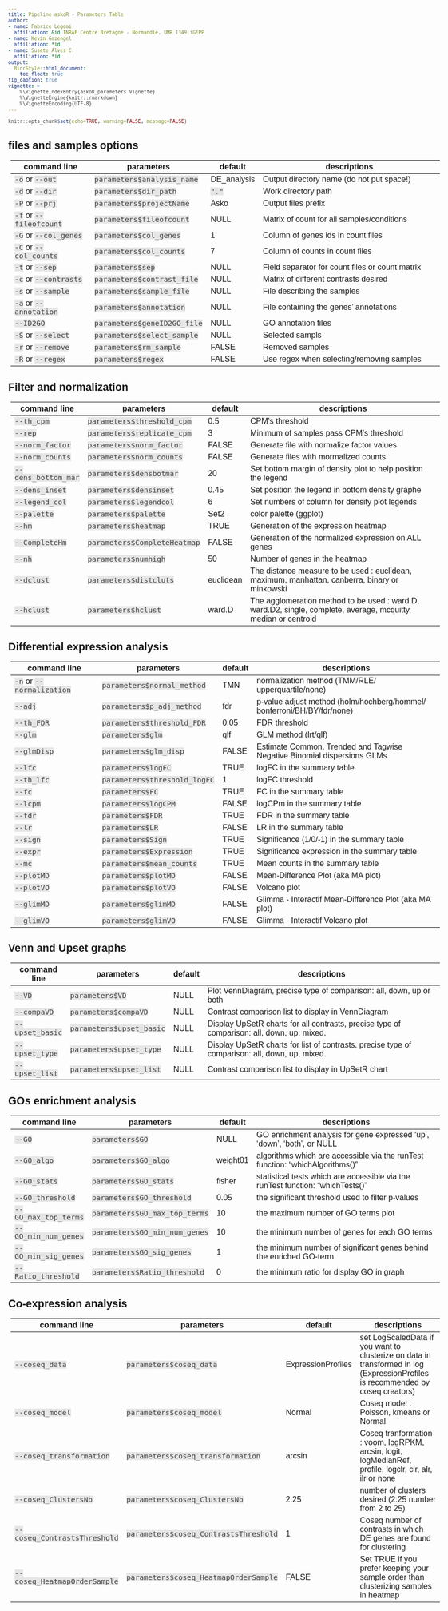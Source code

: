 ```yaml
---
title: Pipeline askoR - Parameters Table
author:
- name: Fabrice Legeai
  affiliation: &id INRAE Centre Bretagne - Normandie, UMR 1349 iGEPP
- name: Kevin Gazengel
  affiliation: *id
- name: Susete Alves C.
  affiliation: *id
output: 
  BiocStyle::html_document:
    toc_float: true
fig_caption: true
vignette: >
    %\VignetteIndexEntry{askoR_parameters Vignette}
    %\VignetteEngine{knitr::rmarkdown}
    %\VignetteEncoding{UTF-8}
---
```

<style>
body {
    margin: 0px auto;
    max-width: 1200px;
    font-family: sans-serif;
    font-size: 8pt;
}
table {
    margin-left: 5px;
    margin-right: 5px;
}
.table {
    max-width: 700px;
}
code {
    background-color: #e6e6e6;
    color: #404040;
    font-size: 90%;
}
</style>

```r
knitr::opts_chunk$set(echo=TRUE, warning=FALSE, message=FALSE)
```

# files and samples options

 command line | parameters | default | descriptions |
 ---------------|-------------------|---------|----------------------------------|
 ```-o``` or ```--out``` | ```parameters$analysis_name``` | DE_analysis | Output directory name (do not put space!) |
 ```-d``` or ```--dir``` | ```parameters$dir_path``` | ```"."``` | Work directory path |
 ```-P``` or ```--prj``` | ```parameters$projectName``` | Asko | Output files prefix |
 ```-f``` or ```--fileofcount``` | ```parameters$fileofcount``` | NULL | Matrix of count for all samples/conditions |
 ```-G``` or ```--col_genes``` | ```parameters$col_genes``` | 1 | Column of genes ids in count files |
 ```-C``` or ```--col_counts``` | ```parameters$col_counts``` | 7 | Column of counts in count files |
 ```-t``` or ```--sep``` | ```parameters$sep``` | NULL | Field separator for count files or count matrix |
 ```-c``` or ```--contrasts``` | ```parameters$contrast_file``` | NULL | Matrix of different contrasts desired |
 ```-s``` or ```--sample``` | ```parameters$sample_file``` | NULL | File describing the samples |
 ```-a``` or ```--annotation``` | ```parameters$annotation``` | NULL | File containing the genes' annotations |
 ```--ID2GO``` | ```parameters$geneID2GO_file``` | NULL | GO annotation files |
 ```-S``` or ```--select``` | ```parameters$select_sample``` | NULL | Selected sampls |
 ```-r``` or ```--remove``` | ```parameters$rm_sample``` | FALSE | Removed samples |
 ```-R``` or ```--regex``` | ```parameters$regex``` | FALSE | Use regex when selecting/removing samples |

# Filter and normalization

 command line | parameters | default | descriptions
 ----------------|-----------------------|-------|-----------------------------------------------|
 ```--th_cpm``` | ```parameters$threshold_cpm``` | 0.5 | CPM's threshold 
 ```--rep``` | ```parameters$replicate_cpm``` | 3 | Minimum of samples pass CPM's threshold 
 ```--norm_factor``` | ```parameters$norm_factor``` | FALSE | Generate file with normalize factor values 
 ```--norm_counts``` | ```parameters$norm_counts``` | FALSE | Generate files with mormalized counts 
 ```--dens_bottom_mar``` | ```parameters$densbotmar``` | 20 | Set bottom margin of density plot to help position the legend 
 ```--dens_inset``` | ```parameters$densinset``` | 0.45 | Set position the legend in bottom density graphe 
 ```--legend_col``` | ```parameters$legendcol``` | 6 | Set numbers of column for density plot legends 
 ```--palette``` | ```parameters$palette``` | Set2 | color palette (ggplot)
 ```--hm``` | ```parameters$heatmap``` | TRUE | Generation of the expression heatmap
 ```--CompleteHm``` | ```parameters$CompleteHeatmap``` | FALSE | Generation of the normalized expression on ALL genes
 ```--nh``` | ```parameters$numhigh``` | 50 | Number of genes in the heatmap 
 ```--dclust``` | ```parameters$distcluts``` | euclidean | The distance measure to be used : euclidean, maximum, manhattan, canberra, binary or minkowski 
 ```--hclust``` | ```parameters$hclust``` | ward.D | The agglomeration method to be used : ward.D, ward.D2, single, complete, average, mcquitty, median or centroid


# Differential expression analysis

 command line | parameters | default | descriptions
 ------------------|---------------------|-----|--------------------------------------|
 ```-n``` or ```--normalization``` | ```parameters$normal_method``` | TMN | normalization method (TMM/RLE/ upperquartile/none)
 ```--adj``` | ```parameters$p_adj_method``` | fdr | p-value adjust method (holm/hochberg/hommel/ bonferroni/BH/BY/fdr/none) 
 ```--th_FDR``` | ```parameters$threshold_FDR``` | 0.05 | FDR threshold
 ```--glm``` | ```parameters$glm``` | qlf | GLM method (lrt/qlf)
 ```--glmDisp``` | ```parameters$glm_disp``` | FALSE | Estimate Common, Trended and Tagwise Negative Binomial dispersions GLMs 
 ```--lfc``` | ```parameters$logFC``` | TRUE | logFC in the summary table 
 ```--th_lfc``` | ```parameters$threshold_logFC``` | 1 | logFC threshold 
 ```--fc``` | ```parameters$FC``` | TRUE | FC in the summary table 
 ```--lcpm``` | ```parameters$logCPM``` | FALSE | logCPm in the summary table 
 ```--fdr``` | ```parameters$FDR``` | TRUE | FDR in the summary table 
 ```--lr``` | ```parameters$LR``` | FALSE | LR in the summary table 
 ```--sign``` | ```parameters$Sign``` | TRUE | Significance (1/0/-1) in the summary table
 ```--expr``` | ```parameters$Expression``` | TRUE | Significance expression in the summary table 
 ```--mc``` | ```parameters$mean_counts``` | TRUE | Mean counts in the summary table  
 ```--plotMD``` | ```parameters$plotMD ```| FALSE | Mean-Difference Plot (aka MA plot) 
 ```--plotVO``` | ```parameters$plotVO``` | FALSE | Volcano plot 
 ```--glimMD``` | ```parameters$glimMD``` | FALSE | Glimma - Interactif Mean-Difference Plot (aka MA plot) 
 ```--glimVO``` | ```parameters$glimVO``` | FALSE | Glimma - Interactif Volcano plot 

# Venn and Upset graphs

 command line | parameters | default | descriptions
 --------|--------------|---|---------------------------------------|
 ```--VD``` | ```parameters$VD``` | NULL | Plot VennDiagram, precise type of comparison: all, down, up or both 
 ```--compaVD``` | ```parameters$compaVD``` | NULL | Contrast comparison list to display in VennDiagram 
 ```--upset_basic``` | ```parameters$upset_basic``` | NULL | Display UpSetR charts for all contrasts, precise type of comparison: all, down, up, mixed.
 ```--upset_type``` | ```parameters$upset_type``` | NULL | Display UpSetR charts for list of contrasts, precise type of comparison: all, down, up, mixed. 
 ```--upset_list``` | ```parameters$upset_list``` | NULL | Contrast comparison list to display in UpSetR chart 

# GOs enrichment analysis

 command line | parameters | default | descriptions
 --------------|---------------------|----|----------------------------------------|
 ```--GO``` | ```parameters$GO``` | NULL | GO enrichment analysis for gene expressed 'up', 'down', 'both', or NULL 
 ```--GO_algo``` | ```parameters$GO_algo``` | weight01 | algorithms which are accessible via the runTest function: "whichAlgorithms()"
 ```--GO_stats``` | ```parameters$GO_stats``` | fisher | statistical tests which are accessible via the runTest function: "whichTests()"
 ```--GO_threshold``` | ```parameters$GO_threshold``` | 0.05 | the significant threshold used to filter p-values 
 ```--GO_max_top_terms``` | ```parameters$GO_max_top_terms``` | 10 | the maximum number of GO terms plot 
 ```--GO_min_num_genes``` | ```parameters$GO_min_num_genes``` | 10 | the minimum number of genes for each GO terms 
 ```--GO_min_sig_genes``` | ```parameters$GO_sig_genes``` | 1 | the minimum number of significant genes behind the enriched GO-term
 ```--Ratio_threshold``` | ```parameters$Ratio_threshold``` | 0 | the minimum ratio for display GO in graph 

# Co-expression analysis

 command line | parameters | default | descriptions
 ----------------------------|--------------------------------------|------|---------------------------------------|
 ```--coseq_data``` | ```parameters$coseq_data``` | ExpressionProfiles | set LogScaledData if you want to clusterize on data in transformed in log (ExpressionProfiles is recommended by coseq creators)
 ```--coseq_model``` | ```parameters$coseq_model``` | Normal | Coseq model : Poisson, kmeans or Normal
 ```--coseq_transformation``` | ```parameters$coseq_transformation``` | arcsin | Coseq tranformation : voom, logRPKM, arcsin, logit, logMedianRef, profile, logclr, clr, alr, ilr or none
 ```--coseq_ClustersNb``` | ```parameters$coseq_ClustersNb``` | 2:25 | number of clusters desired (2:25 number from 2 to 25)
 ```--coseq_ContrastsThreshold``` | ```parameters$coseq_ContrastsThreshold``` | 1 | Coseq number of contrasts in which DE genes are found for clustering 
 ```--coseq_HeatmapOrderSample``` | ```parameters$coseq_HeatmapOrderSample``` | FALSE | Set TRUE if you prefer keeping your sample order than clusterizing samples in heatmap


